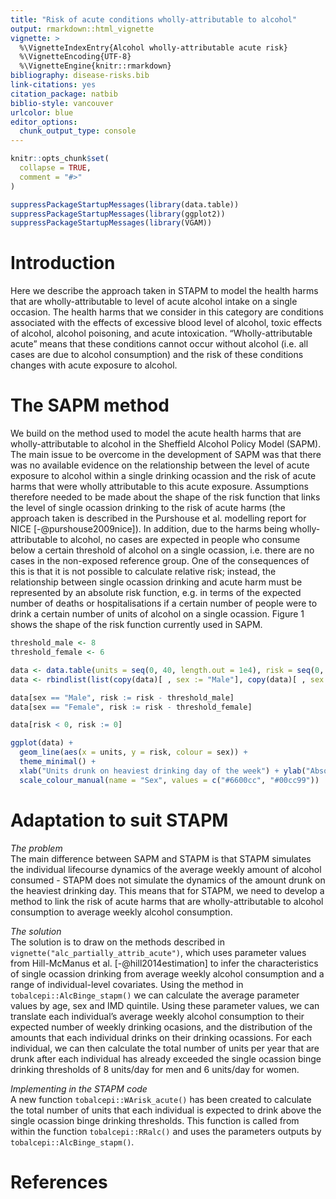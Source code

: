 ```yaml
---
title: "Risk of acute conditions wholly-attributable to alcohol"
output: rmarkdown::html_vignette
vignette: >
  %\VignetteIndexEntry{Alcohol wholly-attributable acute risk}
  %\VignetteEncoding{UTF-8}
  %\VignetteEngine{knitr::rmarkdown}
bibliography: disease-risks.bib
link-citations: yes
citation_package: natbib
biblio-style: vancouver
urlcolor: blue
editor_options: 
  chunk_output_type: console
---
```


```r
knitr::opts_chunk$set(
  collapse = TRUE,
  comment = "#>"
)
```

```r

suppressPackageStartupMessages(library(data.table))
suppressPackageStartupMessages(library(ggplot2))
suppressPackageStartupMessages(library(VGAM))

```

# Introduction
Here we describe the approach taken in STAPM to model the health harms that are wholly-attributable to level of acute alcohol intake on a single occasion. The health harms that we consider in this category are conditions associated with the effects of excessive blood level of alcohol, toxic effects of alcohol, alcohol poisoning, and acute intoxication. "Wholly-attributable acute" means that these conditions cannot occur without alcohol (i.e. all cases are due to alcohol consumption) and the risk of these conditions changes with acute exposure to alcohol.    

# The SAPM method
We build on the method used to model the acute health harms that are wholly-attributable to alcohol in the Sheffield Alcohol Policy Model (SAPM). The main issue to be overcome in the development of SAPM was that there was no available evidence on the relationship between the level of acute exposure to alcohol within a single drinking ocassion and the risk of acute harms that were wholly attributable to this acute exposure. Assumptions therefore needed to be made about the shape of the risk function that links the level of single ocassion drinking to the risk of acute harms (the approach taken is described in the Purshouse et al. modelling report for NICE [-@purshouse2009nice]). In addition, due to the harms being wholly-attributable to alcohol, no cases are expected in people who consume below a certain threshold of alcohol on a single ocassion, i.e. there are no cases in the non-exposed reference group. One of the consequences of this is that it is not possible to calculate relative risk; instead, the relationship between single ocassion drinking and acute harm must be represented by an absolute risk function, e.g. in terms of the expected number of deaths or hospitalisations if a certain number of people were to drink a certain number of units of alcohol on a single ocassion. Figure 1 shows the shape of the risk function currently used in SAPM.         

```r

threshold_male <- 8
threshold_female <- 6

data <- data.table(units = seq(0, 40, length.out = 1e4), risk = seq(0, 40, length.out = 1e4))
data <- rbindlist(list(copy(data)[ , sex := "Male"], copy(data)[ , sex := "Female"]), use.names = T)

data[sex == "Male", risk := risk - threshold_male]
data[sex == "Female", risk := risk - threshold_female]

data[risk < 0, risk := 0]

ggplot(data) +
  geom_line(aes(x = units, y = risk, colour = sex)) + 
  theme_minimal() +
  xlab("Units drunk on heaviest drinking day of the week") + ylab("Absolute risk") +
  scale_colour_manual(name = "Sex", values = c("#6600cc", "#00cc99"))

```

# Adaptation to suit STAPM

*The problem*  
The main difference between SAPM and STAPM is that STAPM simulates the individual lifecourse dynamics of the average weekly amount of alcohol consumed - STAPM does not simulate the dynamics of the amount drunk on the heaviest drinking day. This means that for STAPM, we need to develop a method to link the risk of acute harms that are wholly-attributable to alcohol consumption to average weekly alcohol consumption.      

*The solution*  
The solution is to draw on the methods described in `vignette("alc_partially_attrib_acute")`, which uses parameter values from Hill-McManus et al. [-@hill2014estimation] to infer the characteristics of single ocassion drinking from average weekly alcohol consumption and a range of individual-level covariates. Using the method in `tobalcepi::AlcBinge_stapm()` we can calculate the average parameter values by age, sex and IMD quintile. Using these parameter values, we can translate each individual's average weekly alcohol consumption to their expected number of weekly drinking ocasions, and the distribution of the amounts that each individual drinks on their drinking ocassions. For each individual, we can then calculate the total number of units per year that are drunk after each individual has already exceeded the single ocassion binge drinking thresholds of 8 units/day for men and 6 units/day for women.    

*Implementing in the STAPM code*   
A new function `tobalcepi::WArisk_acute()` has been created to calculate the total number of units that each individual is expected to drink above the single ocassion binge drinking thresholds. This function is called from within the function `tobalcepi::RRalc()` and uses the parameters outputs by `tobalcepi::AlcBinge_stapm()`.   

# References




